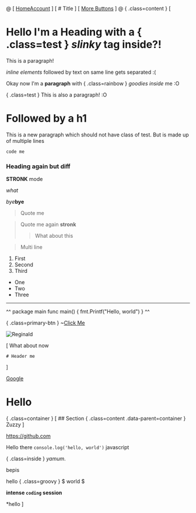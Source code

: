 @
[ [Home](#home)[Account](#account) ]
[
	# Title
]
[
	[More Buttons](#more)
]
@
{ .class=content }
[
# Hello I'm a Heading with a { .class=test } *slinky* tag inside?!
This is a paragraph!

*inline elements* followed by text on same line gets separated :(


Okay now I'm a **paragraph** with { .class=rainbow } $goodies$ *inside* me :O

{ .class=test }
This is also a paragraph! :O
# Followed by a h1

This is a new paragraph which should not have class of test.
But is made up of multiple lines

`code me`
### Heading again but diff

**STRONK** mode



*what*

*bye***bye**

> Quote me

> Quote me again
**stronk**
> > What about this

> Multi line

1. First
2. Second
6. Third

- One
- Two
- Three

---

^^
package main
func main() {
	fmt.Printf("Hello, world")
}
^^

{ .class=primary-btn }
~[Click Me](handleClick)

![Reginald](https://img.pokemondb.net/artwork/avif/regirock.avif)

[
	What about now

	# Header me
]

[Google](https://www.google.com)
# Hello
{ .class=container }
[
	## Section
	{ .class=content .data-parent=container }
	Zuzzy
]

<https://github.com>

Hello there `console.log('hello, world')` javascript

{ .class=inside } $ya mum$.

bepis

hello { .class=groovy } $ world $

**intense `coding` session**

*hello
]
